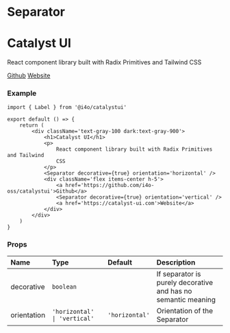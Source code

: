 
# Separator

<DemoCard>
	<div className='text-gray-100 dark:text-gray-900'>
		<h1>Catalyst UI</h1>
		<p>
			React component library built with Radix Primitives and Tailwind CSS
		</p>
		<Separator decorative={true} orientation='horizontal' />
		<div className='flex items-center h-5'>
			<a href='https://github.com/i4o-oss/catalystui'>Github</a>
			<Separator decorative={true} orientation='vertical' />
			<a href='https://catalyst-ui.com'>Website</a>
		</div>
	</div>
</DemoCard>

### Example

```tsx
import { Label } from '@i4o/catalystui'

export default () => {
	return (
		<div className='text-gray-100 dark:text-gray-900'>
			<h1>Catalyst UI</h1>
			<p>
				React component library built with Radix Primitives and Tailwind
				CSS
			</p>
			<Separator decorative={true} orientation='horizontal' />
			<div className='flex items-center h-5'>
				<a href='https://github.com/i4o-oss/catalystui'>Github</a>
				<Separator decorative={true} orientation='vertical' />
				<a href='https://catalyst-ui.com'>Website</a>
			</div>
		</div>
	)
}
```

### Props

| Name        | Type                         | Default        | Description                                                   |
| :---------- | :--------------------------- | :------------- | :------------------------------------------------------------ |
| decorative  | `boolean`                    |                | If separator is purely decorative and has no semantic meaning |
| orientation | `'horizontal' \| 'vertical'` | `'horizontal'` | Orientation of the Separator                                  |
